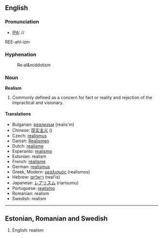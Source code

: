 ==English==

=== Pronunciation ===
*[[IPA]]: //
REE-ahl-izm

===Hyphenation===
:Re&middot;al&middotism
=== Noun ===
'''Realism'''

#Commonly defined as a concern for fact or reality and rejection of the impractical and visionary.

==== Translations ====

*Bulgarian: [[реализъм]] (realis'm)
*Chinese: [[现实主义]] ()
*Czech: [[realismus]]
*Danish: [[Realismen]]
*Dutch: [[realisme]]
*Esperanto: [[realismo]]
*Estonian: realism
*French: [[réalisme]]
*German: [[realismus]]
*Greek, Modern: [[ρεαλισμός]] (realismos)
*Hebrew: [[ריאליזם]] (real'is)
*Japanese: [[レアリスム]] (riarisumu)
*Portuguese: [[realismo]]
*Romanian: realism
*Swedish: realism

----

==Estonian, Romanian and Swedish==

#English: realism

{{Wikipedia}}